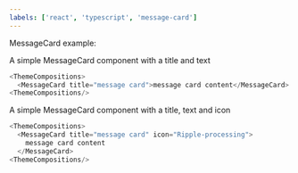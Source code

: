 ```yaml
---
labels: ['react', 'typescript', 'message-card']
---
```



MessageCard example:

A simple MessageCard component with a title and text

```js live
<ThemeCompositions>
  <MessageCard title="message card">message card content</MessageCard>
<ThemeCompositions/>
```

A simple MessageCard component with a title, text and icon

```js live
<ThemeCompositions>
  <MessageCard title="message card" icon="Ripple-processing">
    message card content
  </MessageCard>
<ThemeCompositions/>

```
